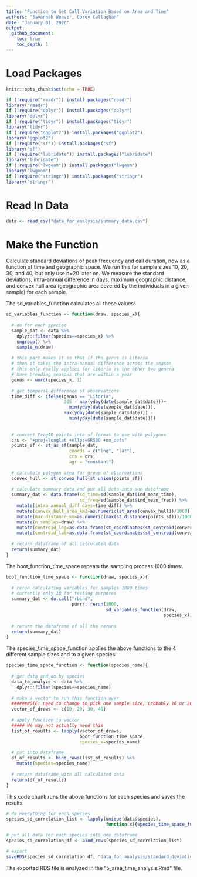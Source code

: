 ```yaml
---
title: "Function to Get Call Variation Based on Area and Time"
authors: "Savannah Weaver, Corey Callaghan"
date: "January 01, 2020"
output: 
  github_document:
    toc: true
    toc_depth: 1
---
```


# Load Packages

```r
knitr::opts_chunk$set(echo = TRUE)

if (!require("readr")) install.packages("readr")
library("readr")
if (!require("dplyr")) install.packages("dplyr")
library("dplyr")
if (!require("tidyr")) install.packages("tidyr")
library("tidyr")
if (!require("ggplot2")) install.packages("ggplot2")
library("ggplot2")
if (!require("sf")) install.packages("sf")
library("sf")
if (!require("lubridate")) install.packages("lubridate")
library("lubridate")
if (!require("lwgeom")) install.packages("lwgeom")
library("lwgeom")
if (!require("stringr")) install.packages("stringr")
library("stringr")
```


# Read In Data

```r
data <- read_csv("data_for_analysis/summary_data.csv")
```


# Make the Function

Calculate standard deviations of peak frequency and call duration, now as a function of time and geographic space. We run this for sample sizes 10, 20, 30, and 40, but only use n=20 later on. We measure the standard deviations, intra-annual difference in days, maximum geographic distance, and convex hull area (geographic area covered by the individuals in a given sample) for each sample.

The sd_variables_function calculates all these values:

```r
sd_variables_function <- function(draw, species_x){
  
  # do for each species
  sample_dat <- data %>%
    dplyr::filter(species==species_x) %>%
    ungroup() %>%
    sample_n(draw)
  
  # this part makes it so that if the genus is Litoria
  # then it takes the intra-annual difference across the season
  # this only really applies for litoria as the other two genera
  # have breeding seasons that are within a year
  genus <- word(species_x, 1)
  
  # get temporal difference of observations
  time_diff <- ifelse(genus == "Litoria", 
                      365 - max(yday(date(sample_dat$date)))+
                        min(yday(date(sample_dat$date))),
                      max(yday(date(sample_dat$date))) -
                        min(yday(date(sample_dat$date))))
  
  
  # convert FrogID points into sf format to use with polygons
  crs <- "+proj=longlat +ellps=GRS80 +no_defs"
  points_sf <- st_as_sf(sample_dat, 
                        coords = c("lng", "lat"), 
                        crs = crs, 
                        agr = "constant")
  
  # calculate polygon area for group of observations
  convex_hull <- st_convex_hull(st_union(points_sf))
  
  # calculate summary data and put all data into one dataframe
  summary_dat <- data.frame(sd_time=sd(sample_dat$ind_mean_time),
                            sd_freq=sd(sample_dat$ind_mean_freq)) %>%
    mutate(intra_annual_diff_days=time_diff) %>%
    mutate(convex_hull_area_km2=as.numeric(st_area(convex_hull))/1000) %>%
    mutate(max_distance_km=as.numeric(max(st_distance(points_sf)))/1000) %>%
    mutate(n_samples=draw) %>%
    mutate(centroid_lng=as.data.frame(st_coordinates(st_centroid(convex_hull)))$X) %>%
    mutate(centroid_lat=as.data.frame(st_coordinates(st_centroid(convex_hull)))$Y)
  
  # return dataframe of all calculated data
  return(summary_dat)
}
```

The boot_function_time_space repeats the sampling process 1000 times:

```r
boot_function_time_space <- function(draw, species_x){
  
  # rerun calculating variables for samples 1000 times
  # currently only 10 for testing purposes
  summary_dat <- do.call("rbind", 
                         purrr::rerun(1000, 
                                      sd_variables_function(draw, 
                                                            species_x)))
  
  # return the dataframe of all the reruns
  return(summary_dat)
}
```

The species_time_space_function applies the above functions to the 4 different sample sizes and to a given species:

```r
species_time_space_function <- function(species_name){
  
  # get data and do by species
  data_to_analyze <- data %>%
    dplyr::filter(species==species_name)
  
  # make a vector to run this function over
  ######NOTE: need to change to pick one sample size, probably 10 or 20
  vector_of_draws <- c(10, 20, 30, 40)
  
  # apply function to vector
  ##### We may not actually need this
  list_of_results <- lapply(vector_of_draws, 
                            boot_function_time_space, 
                            species_x=species_name)

  # put into dataframe
  df_of_results <- bind_rows(list_of_results) %>%
    mutate(species=species_name)
  
  # return dataframe with all calculated data
  return(df_of_results)
}
```

This code chunk runs the above functions for each species and saves the results:

```r
# do everything for each species
species_sd_correlation_list <- lapply(unique(data$species),
                                      function(x){species_time_space_function(x)})

# put all data for each species into one dataframe
species_sd_correlation_df <- bind_rows(species_sd_correlation_list) 

# export
saveRDS(species_sd_correlation_df, "data_for_analysis/standard_deviation_resampled_by_area_and_time.RDS")
```

The exported RDS file is analyzed in the "5_area_time_analysis.Rmd" file.